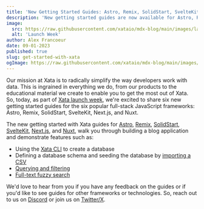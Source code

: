 ```yaml
---
title: 'New Getting Started Guides: Astro, Remix, SolidStart, SvelteKit, Next.js, and Nuxt'
description: 'New getting started guides are now available for Astro, Remix, SolidStart, SvelteKit, Next.js, and Nuxt.'
image:
  src: https://raw.githubusercontent.com/xataio/mdx-blog/main/images/launch-week.jpg
  alt: 'Launch Week'
author: Alex Francoeur
date: 09-01-2023
published: true
slug: get-started-with-xata
ogImage: https://raw.githubusercontent.com/xataio/mdx-blog/main/images/launch-week-og.jpg
---
```


Our mission at Xata is to radically simplify the way developers work with data. This is ingrained in everything we do, from
our products to the educational material we create to enable you to get the most out of Xata. So, today, as part of
[Xata launch week](/blog/launch-week-august-2023), we're excited to share six new getting started guides for the
six popular full-stack JavaScript frameworks: Astro, Remix, SolidStart, SvelteKit, Next.js, and Nuxt.

<ArticleVideo
  platform="html"
  src="https://github.com/xataio/mdx-docs/raw/main/020-Getting-started/videos/getting-started-app.mp4"
/>

The new getting started with Xata guides for [Astro][astro], [Remix][remix], [SolidStart][solidstart], [SvelteKit][sveltekit],
[Next.js][nextjs], and [Nuxt][nuxt], walk you through building a blog application and demonstrate features such as:

- Using the [Xata CLI][cli] to create a database
- Defining a database schema and seeding the database by [importing a CSV][csv]
- [Querying and filtering][query-filter]
- [Full-text fuzzy search][search]

We'd love to hear from you if you have any feedback on the guides or if you'd like to see guides for other frameworks or technologies.
So, reach out to us on [Discord](/discord) or join us on [Twitter/X](https://twitter.com/xata).

[astro]: /docs/getting-started/astro
[remix]: /docs/getting-started/remix
[solidstart]: /docs/getting-started/solidstart
[sveltekit]: /docs/getting-started/sveltekit
[nextjs]: /docs/getting-started/nextjs
[nuxt]: /docs/getting-started/nuxt
[cli]: /docs/getting-started/cli
[csv]: /blog/csv-import-export
[query-filter]: /docs/sdk/get
[search]: /docs/sdk/search
